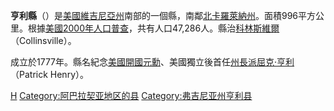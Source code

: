 {{noteTA
|G1=USState
|G2=Earthquake
|1=zh-hk:維珍尼亞; zh-tw:維吉尼亞;zh-cn:弗吉尼亚;
}}
<!--[[File:Map_of_Virginia_highlighting_Henry_County.svg|250px]]-->
{{Infobox U.S. County|
 county  = 亨利县|
 state = 維吉尼亞州 |
 en county  = Henry County|
 en state = Virginia |
 seal =  |
 map size = 250|
 founded = 1777年 |
 seat = [[Collinsville,_Virginia|Collinsville]] | 
 area = 996 [[平方千米|km²]] (384 [[平方英里|mi²]]) |
 area land = 990 km² (382 mi²) |
 area water = 5 km² (2 mi²) |
 area percentage = 0.53% |
 census yr = 2000|
 pop = 47,286 |
 density = 58|
 web = www.co.henry.va.us|
|}}
'''亨利縣'''（{{lang-en|Henry County}}）是[[美國|美國]][[維吉尼亞州|維吉尼亞州]]南部的一個縣，南鄰[[北卡羅萊納州|北卡羅萊納州]]。面積996平方公里。根據[[美國2000年人口普查|美國2000年人口普查]]，共有人口47,286人。縣治[[科林斯維爾_(維吉尼亞州)|科林斯維爾]]（Collinsville）。

成立於1777年。縣名紀念[[美國開國元勳|美國開國元勳]]、美國獨立後首任[[維吉尼亞州州長|州長]][[派屈克·亨利|派屈克·亨利]]（Patrick Henry）。
{{弗吉尼亚州}}
[[Category:維吉尼亞州縣|H]]
[[Category:阿巴拉契亚地区的县|Category:阿巴拉契亚地区的县]]
[[Category:弗吉尼亚州亨利县|Category:弗吉尼亚州亨利县]]